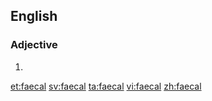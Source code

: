 ==English==

===Adjective===
{{en-adj|-}}

# {{alternative spelling of|fecal}}

[[et:faecal]]
[[sv:faecal]]
[[ta:faecal]]
[[vi:faecal]]
[[zh:faecal]]